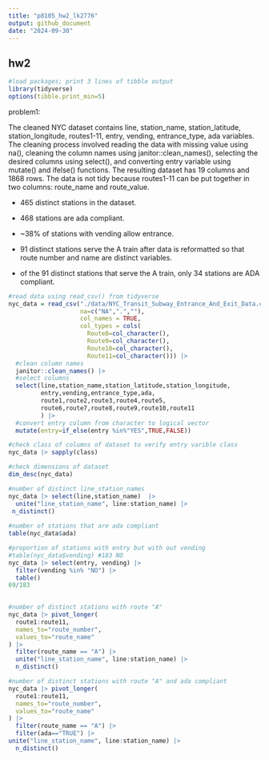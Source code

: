 ```yaml
---
title: "p8105_hw2_lk2776"
output: github_document
date: "2024-09-30"
---
```

## hw2

```r
#load packages; print 3 lines of tibble output
library(tidyverse)
options(tibble.print_min=5)
```

problem1:

The cleaned NYC dataset contains line, station_name, station_latitude, station_longitude, routes1-11, entry, vending, entrance_type, ada variables. The cleaning process involved reading the data with missing value using na(), cleaning the column names using janitor::clean_names(), selecting the desired columns using select(), and converting entry variable using mutate() and ifelse() functions. The resulting dataset has 19 columns and 1868 rows. The data is not tidy because routes1-11 can be put together in two columns: route_name and route_value. 

- 465 distinct stations in the dataset. 
- 468 stations are ada compliant.
- ~38% of stations with vending allow entrance.

- 91 distinct stations serve the A train after data is reformatted so that route number and name are distinct variables. 
- of the 91 distinct stations that serve the A train, only 34 stations are ADA compliant. 


```r
#read data using read_csv() from tidyverse
nyc_data = read_csv("./data/NYC_Transit_Subway_Entrance_And_Exit_Data.csv", 
                    na=c("NA",".",""), 
                    col_names = TRUE, 
                    col_types = cols(
                      Route8=col_character(),
                      Route9=col_character(), 
                      Route10=col_character(),
                      Route11=col_character())) |>
  #clean column names
  janitor::clean_names() |> 
  #select columns 
  select(line,station_name,station_latitude,station_longitude,
         entry,vending,entrance_type,ada,
         route1,route2,route3,route4,route5,
         route6,route7,route8,route9,route10,route11
         ) |> 
  #convert entry column from character to logical vector
  mutate(entry=if_else(entry %in%"YES",TRUE,FALSE))

#check class of columns of dataset to verify entry varible class
nyc_data |> sapply(class)

#check dimensions of dataset
dim_desc(nyc_data)

```

```r
#number of distinct line_station_names
nyc_data |> select(line,station_name)  |>
  unite("line_station_name", line:station_name) |> 
 n_distinct() 
   
#number of stations that are ada compliant
table(nyc_data$ada)

#proportion of stations with entry but with out vending
#table(nyc_data$vending) #183 NO
nyc_data |> select(entry, vending) |> 
  filter(vending %in% "NO") |>
  table()
69/183
  
```


```r
#number of distinct stations with route "A"
nyc_data |> pivot_longer(
  route1:route11, 
  names_to="route_number",
  values_to="route_name"
) |>
  filter(route_name == "A") |> 
  unite("line_station_name", line:station_name) |> 
  n_distinct()

#number of distinct stations with route "A" and ada compliant
nyc_data |> pivot_longer(
  route1:route11, 
  names_to="route_number",
  values_to="route_name"
) |>
  filter(route_name == "A") |> 
  filter(ada=="TRUE") |> 
unite("line_station_name", line:station_name) |> 
  n_distinct()
```



